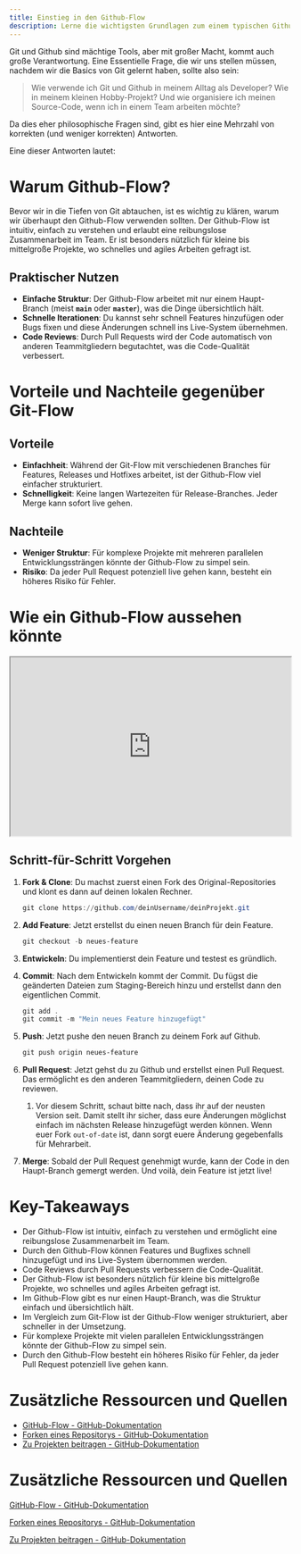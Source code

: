 ```yaml
---
title: Einstieg in den Github-Flow
description: Lerne die wichtigsten Grundlagen zum einem typischen Github-Workflow anhand einer lustigen Übung.
---
```


Git und Github sind mächtige Tools, aber mit großer Macht, kommt auch große Verantwortung. Eine Essentielle Frage, die wir uns stellen müssen, nachdem wir die Basics von Git gelernt haben, sollte also sein:

> Wie verwende ich Git und Github in meinem Alltag als Developer? Wie in meinem kleinen Hobby-Projekt? Und wie organisiere ich meinen Source-Code, wenn ich in einem Team arbeiten möchte?
> 

Da dies eher philosophische Fragen sind, gibt es hier eine Mehrzahl von korrekten (und weniger korrekten) Antworten.

Eine dieser Antworten lautet:

# **Warum Github-Flow?**

Bevor wir in die Tiefen von Git abtauchen, ist es wichtig zu klären, warum wir überhaupt den Github-Flow verwenden sollten. Der Github-Flow ist intuitiv, einfach zu verstehen und erlaubt eine reibungslose Zusammenarbeit im Team. Er ist besonders nützlich für kleine bis mittelgroße Projekte, wo schnelles und agiles Arbeiten gefragt ist.

## **Praktischer Nutzen**

- **Einfache Struktur**: Der Github-Flow arbeitet mit nur einem Haupt-Branch (meist **`main`** oder **`master`**), was die Dinge übersichtlich hält.
- **Schnelle Iterationen**: Du kannst sehr schnell Features hinzufügen oder Bugs fixen und diese Änderungen schnell ins Live-System übernehmen.
- **Code Reviews**: Durch Pull Requests wird der Code automatisch von anderen Teammitgliedern begutachtet, was die Code-Qualität verbessert.

# **Vorteile und Nachteile gegenüber Git-Flow**

## **Vorteile**

- **Einfachheit**: Während der Git-Flow mit verschiedenen Branches für Features, Releases und Hotfixes arbeitet, ist der Github-Flow viel einfacher strukturiert.
- **Schnelligkeit**: Keine langen Wartezeiten für Release-Branches. Jeder Merge kann sofort live gehen.

## **Nachteile**

- **Weniger Struktur**: Für komplexe Projekte mit mehreren parallelen Entwicklungssträngen könnte der Github-Flow zu simpel sein.
- **Risiko**: Da jeder Pull Request potenziell live gehen kann, besteht ein höheres Risiko für Fehler.

# Wie ein Github-Flow aussehen könnte

<iframe style="width: 100%; height: 20rem;" src="https://mermaid.ink/svg/pako:eNqNU01v2zAM_SsCz07m-COpfB4w9LDLil4GXVSLtrXGlCHLabsg_320sgJxGnTzze_xke_R9BFqZxAqaG345vXQVYrcEKyjUdFRkeBHAXHNw6BrS62CSuRpmlxSP7Sx0zgzm1TRSRGSUVS7vrdBBN1WXGfJBgWKnrymuhMN6jB5_KKn0HFph_Wzm8I1vOzQD3vskQIaEXm4EPba0rVgdD2uCF9WB_QjJ5oFHwww_3h_w8E7vujIoHi8F3MWq_fiTC58LANc67UxbH72JXrnMcZYDd4drGGLsdGivrGvc1ixd60l8TS14sWGLsrSf8bvXGC9aJwXPMJMdfi7g__LevbqcRz4FuwBhcHRtiSCE-c13DCgqEff4mIL7_0is_pkZTddNJZ40dr8msYwf_vx0_nL6bHhYry5kEIyY6wzfP3x0hWEjg9svmMFRvvnuezEdRzDPbxRDVXwEyYwDUYH_Gp163UPVaP3I6ODpp_OLd6hOsIrVFm6W8usLKUsd8VWZlmewBvDmVxnxWa7vSvysizyTXlK4Hdska7vpEzzLN8Vm3Qn5TZLAI0Nzn8__67xrz39AQPGTws">
</iframe>

## **Schritt-für-Schritt Vorgehen**

1. **Fork & Clone**: Du machst zuerst einen Fork des Original-Repositories und klont es dann auf deinen lokalen Rechner.
    
    ```powershell
    git clone https://github.com/deinUsername/deinProjekt.git
    ```
    
2. **Add Feature**: Jetzt erstellst du einen neuen Branch für dein Feature.
    
    ```powershell
    git checkout -b neues-feature
    ```
    
3. **Entwickeln**: Du implementierst dein Feature und testest es gründlich.
4. **Commit**: Nach dem Entwickeln kommt der Commit. Du fügst die geänderten Dateien zum Staging-Bereich hinzu und erstellst dann den eigentlichen Commit.
    
    ```powershell
    git add .
    git commit -m "Mein neues Feature hinzugefügt"
    ```
    
5. **Push**: Jetzt pushe den neuen Branch zu deinem Fork auf Github.
    
    ```powershell
    git push origin neues-feature
    ```
    
6. **Pull Request**: Jetzt gehst du zu Github und erstellst einen Pull Request. Das ermöglicht es den anderen Teammitgliedern, deinen Code zu reviewen.
    1. Vor diesem Schritt, schaut bitte nach, dass ihr auf der neusten Version seit. Damit stellt ihr sicher, dass eure Änderungen möglichst einfach im nächsten Release hinzugefügt werden können. Wenn euer Fork `out-of-date` ist, dann sorgt euere Änderung gegebenfalls für Mehrarbeit.
7. **Merge**: Sobald der Pull Request genehmigt wurde, kann der Code in den Haupt-Branch gemergt werden. Und voilà, dein Feature ist jetzt live!

# Key-Takeaways

- Der Github-Flow ist intuitiv, einfach zu verstehen und ermöglicht eine reibungslose Zusammenarbeit im Team.
- Durch den Github-Flow können Features und Bugfixes schnell hinzugefügt und ins Live-System übernommen werden.
- Code Reviews durch Pull Requests verbessern die Code-Qualität.
- Der Github-Flow ist besonders nützlich für kleine bis mittelgroße Projekte, wo schnelles und agiles Arbeiten gefragt ist.
- Im Github-Flow gibt es nur einen Haupt-Branch, was die Struktur einfach und übersichtlich hält.
- Im Vergleich zum Git-Flow ist der Github-Flow weniger strukturiert, aber schneller in der Umsetzung.
- Für komplexe Projekte mit vielen parallelen Entwicklungssträngen könnte der Github-Flow zu simpel sein.
- Durch den Github-Flow besteht ein höheres Risiko für Fehler, da jeder Pull Request potenziell live gehen kann.

# Zusätzliche Ressourcen und Quellen

- [GitHub-Flow - GitHub-Dokumentation](https://docs.github.com/de/get-started/quickstart/github-flow)
- [Forken eines Repositorys - GitHub-Dokumentation](https://docs.github.com/de/get-started/quickstart/fork-a-repo)
- [Zu Projekten beitragen - GitHub-Dokumentation](https://docs.github.com/de/get-started/quickstart/contributing-to-projects)

# Zusätzliche Ressourcen und Quellen

[GitHub-Flow - GitHub-Dokumentation](https://docs.github.com/de/get-started/quickstart/github-flow)

[Forken eines Repositorys - GitHub-Dokumentation](https://docs.github.com/de/get-started/quickstart/fork-a-repo)

[Zu Projekten beitragen - GitHub-Dokumentation](https://docs.github.com/de/get-started/quickstart/contributing-to-projects)